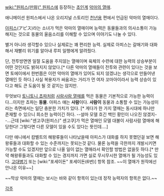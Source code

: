 [[wiki:"원피스(만화)" 원피스]]에 등장하는 [[초인계]] [[악마의 열매]].




애니메이션 원피스에서 나온 오리지널 스토리인 [[천년용]] 편에서 언급된 악마의 열매이다.

[[아피스]](アピス)라는 소녀가 먹은 악마의 열매이며 능력은 동물들과의 의사소통이 가능해지는 것으로 동물의 울음소리를 이해할 수 있으며 이야기도 나눌 수 있다.

별거 아니라 생각할수 있으나 실제로는 꽤 편리한 능력. 실제로 아피스는 갈매기와 대화해서 재빨리 위기를 알아내 루피 일행에게 알려줬다.

단, 전투방면엔 일절 도움을 주지않는 열매이며 육체의 수련에 대한 능력의 상승부분이 어떤 것인지도 밝혀지지 않았다.[* 다른 악마의 열매들이 전투와 관련이 있다는 것을 보면 토에이에서 한번쯤은 이런 악마의 열매가 있어도 되지 않겠냐는 생각으로 만들어낸 열매인 듯 하다.] 사실 복용자가 싸움과는 거리가 먼 여자 꼬마아이라서 능력 상승이 있다고 해도 큰 도움이 될 것 같지는 않지만.

무엇보다 [[토니토니 쵸파]]처럼 [[사람사람 열매]]를 먹은 동물은 기본적으로 가능한 능력이다…이지만 쵸파는 '''동물'''. 아피스 얘는 '''사람'''이다. '''사람이''' 동물과 소통할 수 있는 가능성이라는 측면에서는 일단 충분한 가치가 있다. [* 게다가 한 가지 열매는 동시대에 하나만 존재할 수 있으니 희소한 능력이긴 하다. --설마 모델 흐긴 백인 황인이 나오진 않겠지--...근데 [wiki:"센고쿠(원피스)" 센고쿠]가 먹은 열매인 모델 대불이 사람사람 열매에 해당한다! 그렇다면 다른 모델이 있을 수도 있다는 뜻인데….]

다만 애니에서 캄벨트의 해왕류들이 나타났을때 아피스가 대화를 하지 못했던걸 보면 해왕류들과 대화할 수 있는 수준까지는 못되는것 같다. 물론 능력을 극한까지 개발시키면 가능할 수도 있겠지만 앞으로 나올 일이 없는 열매라서 확인할 방법은 없을듯 하다.[* 만약 해왕류들과도 대화할 수 있는 경지까지 가면 실로 무시무시한 열매가 될 가능성도 있다. [[고대병기]] 또는 [wiki:"포세이돈" 포세이돈(6번)] 항목 참조. ~~이 열매가 원작에선 안나온 이유~~]

~~막상 악마의 열매는 보시는 바와 같이 항목이 있는데 정작 능력자의 항목은 없다.~~

[[각주]]
